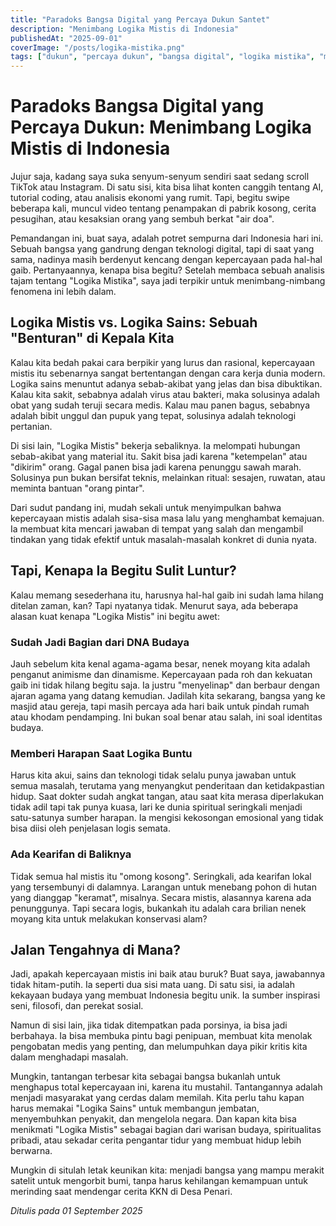 ```yaml
---
title: "Paradoks Bangsa Digital yang Percaya Dukun Santet"
description: "Menimbang Logika Mistis di Indonesia"
publishedAt: "2025-09-01"
coverImage: "/posts/logika-mistika.png"
tags: ["dukun", "percaya dukun", "bangsa digital", "logika mistika", "mistika"]
---
```


# Paradoks Bangsa Digital yang Percaya Dukun: Menimbang Logika Mistis di Indonesia


Jujur saja, kadang saya suka senyum-senyum sendiri saat sedang scroll TikTok atau Instagram. Di satu sisi, kita bisa lihat konten canggih tentang AI, tutorial coding, atau analisis ekonomi yang rumit. Tapi, begitu swipe beberapa kali, muncul video tentang penampakan di pabrik kosong, cerita pesugihan, atau kesaksian orang yang sembuh berkat "air doa".


Pemandangan ini, buat saya, adalah potret sempurna dari Indonesia hari ini. Sebuah bangsa yang gandrung dengan teknologi digital, tapi di saat yang sama, nadinya masih berdenyut kencang dengan kepercayaan pada hal-hal gaib. Pertanyaannya, kenapa bisa begitu? Setelah membaca sebuah analisis tajam tentang "Logika Mistika", saya jadi terpikir untuk menimbang-nimbang fenomena ini lebih dalam.


## Logika Mistis vs. Logika Sains: Sebuah "Benturan" di Kepala Kita


Kalau kita bedah pakai cara berpikir yang lurus dan rasional, kepercayaan mistis itu sebenarnya sangat bertentangan dengan cara kerja dunia modern. Logika sains menuntut adanya sebab-akibat yang jelas dan bisa dibuktikan. Kalau kita sakit, sebabnya adalah virus atau bakteri, maka solusinya adalah obat yang sudah teruji secara medis. Kalau mau panen bagus, sebabnya adalah bibit unggul dan pupuk yang tepat, solusinya adalah teknologi pertanian.


Di sisi lain, "Logika Mistis" bekerja sebaliknya. Ia melompati hubungan sebab-akibat yang material itu. Sakit bisa jadi karena "ketempelan" atau "dikirim" orang. Gagal panen bisa jadi karena penunggu sawah marah. Solusinya pun bukan bersifat teknis, melainkan ritual: sesajen, ruwatan, atau meminta bantuan "orang pintar".


Dari sudut pandang ini, mudah sekali untuk menyimpulkan bahwa kepercayaan mistis adalah sisa-sisa masa lalu yang menghambat kemajuan. Ia membuat kita mencari jawaban di tempat yang salah dan mengambil tindakan yang tidak efektif untuk masalah-masalah konkret di dunia nyata.


## Tapi, Kenapa Ia Begitu Sulit Luntur?


Kalau memang sesederhana itu, harusnya hal-hal gaib ini sudah lama hilang ditelan zaman, kan? Tapi nyatanya tidak. Menurut saya, ada beberapa alasan kuat kenapa "Logika Mistis" ini begitu awet:


### Sudah Jadi Bagian dari DNA Budaya
Jauh sebelum kita kenal agama-agama besar, nenek moyang kita adalah penganut animisme dan dinamisme. Kepercayaan pada roh dan kekuatan gaib ini tidak hilang begitu saja. Ia justru "menyelinap" dan berbaur dengan ajaran agama yang datang kemudian. Jadilah kita sekarang, bangsa yang ke masjid atau gereja, tapi masih percaya ada hari baik untuk pindah rumah atau khodam pendamping. Ini bukan soal benar atau salah, ini soal identitas budaya.


### Memberi Harapan Saat Logika Buntu
Harus kita akui, sains dan teknologi tidak selalu punya jawaban untuk semua masalah, terutama yang menyangkut penderitaan dan ketidakpastian hidup. Saat dokter sudah angkat tangan, atau saat kita merasa diperlakukan tidak adil tapi tak punya kuasa, lari ke dunia spiritual seringkali menjadi satu-satunya sumber harapan. Ia mengisi kekosongan emosional yang tidak bisa diisi oleh penjelasan logis semata.


### Ada Kearifan di Baliknya
Tidak semua hal mistis itu "omong kosong". Seringkali, ada kearifan lokal yang tersembunyi di dalamnya. Larangan untuk menebang pohon di hutan yang dianggap "keramat", misalnya. Secara mistis, alasannya karena ada penunggunya. Tapi secara logis, bukankah itu adalah cara brilian nenek moyang kita untuk melakukan konservasi alam?


## Jalan Tengahnya di Mana?


Jadi, apakah kepercayaan mistis ini baik atau buruk? Buat saya, jawabannya tidak hitam-putih. Ia seperti dua sisi mata uang. Di satu sisi, ia adalah kekayaan budaya yang membuat Indonesia begitu unik. Ia sumber inspirasi seni, filosofi, dan perekat sosial.


Namun di sisi lain, jika tidak ditempatkan pada porsinya, ia bisa jadi berbahaya. Ia bisa membuka pintu bagi penipuan, membuat kita menolak pengobatan medis yang penting, dan melumpuhkan daya pikir kritis kita dalam menghadapi masalah.


Mungkin, tantangan terbesar kita sebagai bangsa bukanlah untuk menghapus total kepercayaan ini, karena itu mustahil. Tantangannya adalah menjadi masyarakat yang cerdas dalam memilah. Kita perlu tahu kapan harus memakai "Logika Sains" untuk membangun jembatan, menyembuhkan penyakit, dan mengelola negara. Dan kapan kita bisa menikmati "Logika Mistis" sebagai bagian dari warisan budaya, spiritualitas pribadi, atau sekadar cerita pengantar tidur yang membuat hidup lebih berwarna.


Mungkin di situlah letak keunikan kita: menjadi bangsa yang mampu merakit satelit untuk mengorbit bumi, tanpa harus kehilangan kemampuan untuk merinding saat mendengar cerita KKN di Desa Penari.

*Ditulis pada 01 September 2025*
